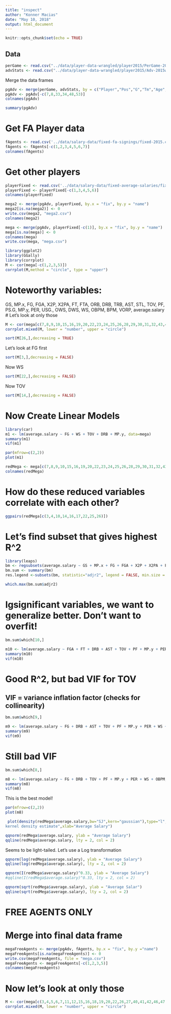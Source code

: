 ```yaml
---
title: "inspect"
author: "Konner Macias"
date: "May 10, 2018"
output: html_document
---
```


```r
knitr::opts_chunk$set(echo = TRUE)
```

## Data
```r
perGame <- read.csv("../data/player-data-wrangled/player2015/PerGame-2015wrangled.csv", stringsAsFactors = FALSE)
advStats <- read.csv("../data/player-data-wrangled/player2015/Adv-2015wrangled.csv", stringsAsFactors = FALSE)
```
Merge the data frames
```r
pgAdv <- merge(perGame, advStats, by = c("Player","Pos","G","Tm","Age","fix"))
pgAdv <- pgAdv[-c(7,8,33,34,48,53)]
colnames(pgAdv)
```
```r
summary(pgAdv)
```

# Get FA Player data
```r
fAgents <- read.csv('../data/salary-data/fixed-fa-signings/fixed-2015.csv', stringsAsFactors = FALSE)
fAgents <- fAgents[-c(1,2,3,4,5,6,7)]
colnames(fAgents)
```

# Get other players
```r
playerFixed <- read.csv('../data/salary-data/fixed-average-salaries/fixed-2015.csv', stringsAsFactors = FALSE)
playerFixed <- playerFixed[-c(1,3,4,5,6)]
colnames(playerFixed)
```
```r
mega2 <- merge(pgAdv, playerFixed, by.x = "fix", by.y = "name")
mega2[is.na(mega2)] <- 0
write.csv(mega2, "mega2.csv")
colnames(mega2)
```


```r
mega <- merge(pgAdv, playerFixed[-c(1)], by.x = "fix", by.y = "name")
mega[is.na(mega)] <- 0
colnames(mega)
write.csv(mega, "mega.csv")
```


```r
library(ggplot2)
library(GGally)
library(corrplot)
M <- cor(mega[-c(1,2,3,5)])
corrplot(M,method = "circle", type = "upper")
```
# Noteworthy variables:
GS, MP.x, FG, FGA, X2P, X2PA, FT, FTA, ORB, DRB, TRB, AST, STL, TOV, PF, PS.G, MP.y, PER, USG., OWS, DWS, WS, OBPM, BPM, VORP, average.salary
# Let's look at only those
```r
M <- cor(mega[c(7,8,9,10,15,16,19,20,22,23,24,25,26,28,29,30,31,32,43,44,45,46,48,50,51,52)])
corrplot.mixed(M, lower = "number", upper = "circle")
```


```r
sort(M[26,],decreasing = TRUE)
```
Let's look at FG first
```r
sort(M[3,],decreasing = FALSE)
```
Now WS
```r
sort(M[22,],decreasing = FALSE)
```
Now TOV
```r
sort(M[14,],decreasing = FALSE)
```


# Now Create Linear Models

```r
library(car)
m1 <- lm(average.salary ~ FG + WS + TOV + DRB + MP.y, data=mega)
summary(m1)
vif(m1)
```
```r
par(mfrow=c(2,2))
plot(m1)
```


```r
redMega <- mega[c(7,8,9,10,15,16,19,20,22,23,24,25,26,28,29,30,31,32,43,44,45,46,48,50,51,52)]
colnames(redMega)
```
# How do these reduced variables correlate with each other?
```r
ggpairs(redMega[c(3,4,10,14,16,17,22,25,26)])
```

# Let's find subset that gives highest R^2
```r
library(leaps)
bm <- regsubsets(average.salary ~ GS + MP.x + FG + FGA + X2P + X2PA + FT + FTA + ORB + DRB + TRB + AST + STL + TOV + PF + PS.G + MP.y + PER + USG. + OWS + DWS + WS + OBPM + BPM + VORP, data = redMega, nbest=1, nvmax=NULL, force.in=NULL, force.out=NULL,method="exhaustive")
bm.sum <- summary(bm)
res.legend <-subsets(bm, statistic="adjr2", legend = FALSE, min.size = 3, max.size = 12, main = "Adjusted R^2")
```

```r
which.max(bm.sum$adjr2)
```

# Igsignificant variables, we want to generalize better. Don't want to overfit!

```r
bm.sum$which[10,]
```
```r
m10 <- lm(average.salary ~ FGA + FT + DRB + AST + TOV + PF + MP.y + PER + OWS + BPM, data = redMega)
summary(m10)
vif(m10)
```
# Good R^2, but bad VIF for TOV
## VIF = variance inflation factor (checks for collinearity)
```r
bm.sum$which[9,]
```

```r
m9 <- lm(average.salary ~ FG + DRB + AST + TOV + PF + MP.y + PER + WS + OBPM, data = redMega)
summary(m9)
vif(m9)
```
# Still bad VIF
```r
bm.sum$which[8,]
```
```r
m8 <- lm(average.salary ~ FG + DRB + TOV + PF + MP.y + PER + WS + OBPM, data = redMega)
summary(m8)
vif(m8)
```
This is the best model!
```r
par(mfrow=c(2,2))
plot(m8)
```


```r
 plot(density(redMega$average.salary,bw="SJ",kern="gaussian"),type="l",main="Gaussian
kernel density estimate",xlab="Average Salary")
```

```r
qqnorm(redMega$average.salary, ylab = "Average Salary")
qqline(redMega$average.salary, lty = 2, col = 2)
```

Seems to be light-tailed. Let's use a Log transformation
```r
qqnorm(log(redMega$average.salary), ylab = "Average Salary")
qqline(log(redMega$average.salary), lty = 2, col = 2)
```
```r
qqnorm(I(redMega$average.salary)^0.33, ylab = "Average Salary")
#qqline(I(redMega$average.salary)^0.33, lty = 2, col = 2)
```
```r
qqnorm(sqrt(redMega$average.salary), ylab = "Average Salar")
qqline(sqrt(redMega$average.salary), lty = 2, col = 2)
```


# FREE AGENTS ONLY
# Merge into final data frame
```r
megaFreeAgents <- merge(pgAdv, fAgents, by.x = "fix", by.y ="name")
megaFreeAgents[is.na(megaFreeAgents)] <- 0
write.csv(megaFreeAgents, file = "mega.csv")
megaFreeAgents <- megaFreeAgents[-c(1,2,3,5)]
colnames(megaFreeAgents)
```

# Now let's look at only those
```r
M <- cor(mega[c(3,4,5,6,7,11,12,15,16,18,19,20,22,26,27,40,41,42,46,47,49)])
corrplot.mixed(M, lower = "number", upper = "circle")
```


